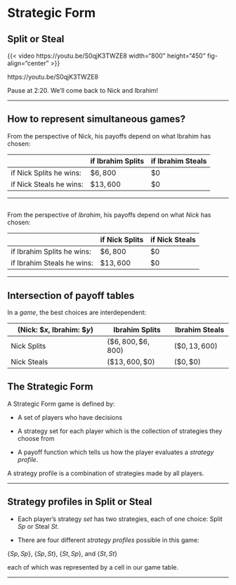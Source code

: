 # Strategic Form

## Split or Steal

{{< video https://youtu.be/S0qjK3TWZE8 width="800" height="450" fig-align="center" >}}

https://youtu.be/S0qjK3TWZE8

Pause at 2:20. We'll come back to Nick and Ibrahim!

---

## How to represent simultaneous games?

From the perspective of Nick, his payoffs depend on what Ibrahim has chosen:

|                         | if Ibrahim Splits | if Ibrahim Steals |
|-------------------------|-------------------|-------------------|
| if Nick Splits he wins: | $\$6,800$         | $\$ 0$            |
| if Nick Steals he wins: | $\$13,600$        | $\$ 0$            |

---
  
## 

From the perspective of *Ibrahim*, his payoffs depend on what *Nick* has chosen:

|                            | if Nick Splits    | if Nick Steals    |
|----------------------------|-------------------|-------------------|
| if Ibrahim Splits he wins: | $\$6,800$         | $\$ 0$            |
| if Ibrahim Steals he wins: | $\$13,600$        | $\$ 0$            |

---

## Intersection of payoff tables

In a *game*, the best choices are interdependent:

| (Nick: $\$x$, Ibrahim: $\$y$) | Ibrahim Splits       | Ibrahim Steals    |
|-------------------------------|----------------------|-------------------|
| Nick Splits                   | $(\$6,800, \$6,800)$ | $(\$0, 13,600)$   |
| Nick Steals                   | $(\$13,600, \$0)$    | $(\$0, \$0)$      |


## The Strategic Form


A [Strategic Form]{.h} game is defined by:

  * A [set of players]{.hi} who have decisions
  
  * A [strategy set]{.hi} for each player which is the collection of strategies they choose from
  
  * A [payoff function]{.hi} which tells us how the player evaluates a *strategy profile*. 

::: {.callout-tip}

A [strategy profile]{.hi} is a combination of strategies made by all players.

:::

---

## Strategy profiles in Split or Steal

  * Each player's strategy *set* has two strategies, each of one choice: Split $Sp$ or Steal $St$.

  * There are four different *strategy profiles* possible in this game: 
  
  $\{Sp, Sp\}$, $\{Sp, St\}$, $\{St, Sp\}$, and $\{St, St\}$
  
  each of which was represented by a cell in our game table.
  
---






  
  

